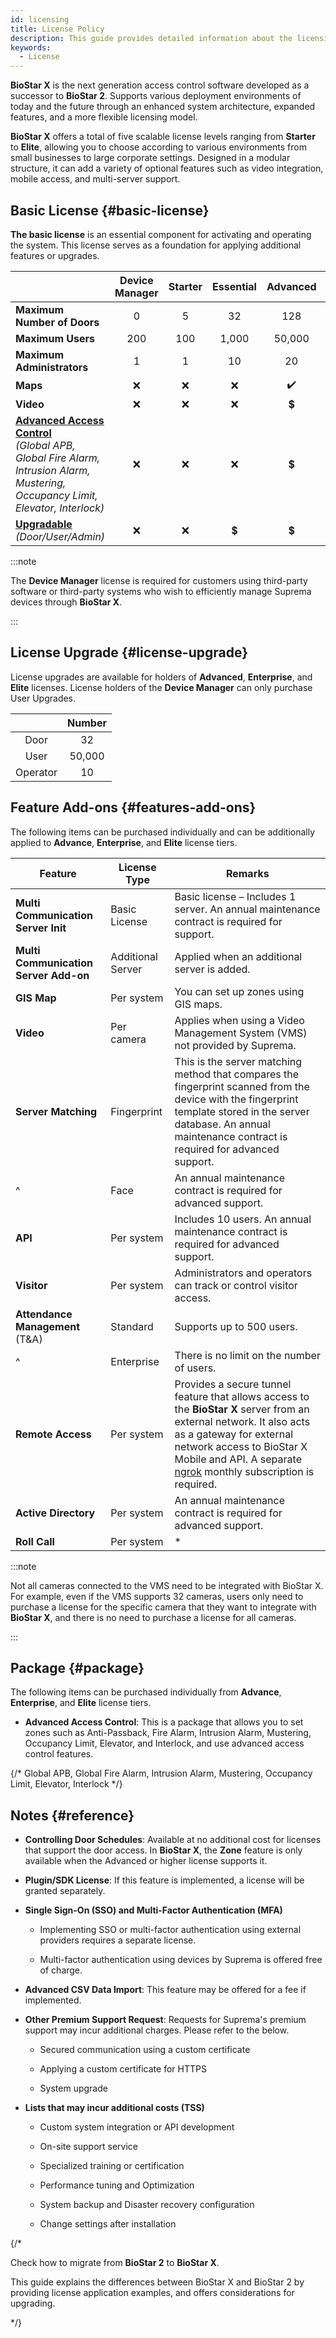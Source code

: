 ```yaml
---
id: licensing
title: License Policy
description: This guide provides detailed information about the licensing policy of BioStar X, which is designed with a modular structure.
keywords:
  - License
---
```


**BioStar X** is the next generation access control software developed as a successor to **BioStar 2**. Supports various deployment environments of today and the future through an enhanced system architecture, expanded features, and a more flexible licensing model.

**BioStar X** offers a total of five scalable license levels ranging from **Starter** to **Elite**, allowing you to choose according to various environments from small businesses to large corporate settings. Designed in a modular structure, it can add a variety of optional features such as video integration, mobile access, and multi-server support. 

## Basic License {#basic-license}

**The basic license** is an essential component for activating and operating the system. This license serves as a foundation for applying additional features or upgrades.

<div className='table--licensing overflow-x'>

| &nbsp;                                                                                                                                          | Device Manager | Starter | Essential | Advanced | Enterprise |  Elite  |
| ----------------------------------------------------------------------------------------------------------------------------------------------- | :------------: | :-----: | :-------: | :------: | :--------: | :-----: |
| **Maximum Number of Doors**                                                                                                                     |        0       |    5    |     32    |    128   |     500    |   2000  |
| **Maximum Users**                                                                                                                               |       200      |   100   |   1,000   |  50,000  |   100,000  | 500,000 |
| **Maximum Administrators**                                                                                                                      |        1       |    1    |     10    |    20    |     40     |   100   |
| **Maps**                                                                                                                                        |        ❌       |    ❌    |     ❌     |    ✔️    |     ✔️     |    ✔️   |
| **Video**                                                                                                                                       |        ❌       |    ❌    |     ❌     |    💲    |     💲     |    💲   |
| [**Advanced Access Control**](#package)<br/>*(Global APB, Global Fire Alarm, Intrusion Alarm, Mustering, Occupancy Limit, Elevator, Interlock)* |        ❌       |    ❌    |     ❌     |    💲    |     💲     |    💲   |
| [**Upgradable**](#license-upgrade)<br/>*(Door/User/Admin)*                                                                                      |        ❌       |    ❌    |     💲    |    💲    |     💲     |    💲   |

</div>

:::note

The **Device Manager** license is required for customers using third-party software or third-party systems who wish to efficiently manage Suprema devices through **BioStar X**.

:::

## License Upgrade {#license-upgrade}

License upgrades are available for holders of **Advanced**, **Enterprise**, and **Elite** licenses. License holders of the **Device Manager** can only purchase User Upgrades.

|  &nbsp;  | Number |
| :------: | :----: |
|   Door   |   32   |
|   User   | 50,000 |
| Operator |   10   |

## Feature Add-ons {#features-add-ons}

The following items can be purchased individually and can be additionally applied to **Advance**, **Enterprise**, and **Elite** license tiers.

<div className='cols3--20-20-60 overflow-x'>

| Feature                               | License Type      | Remarks                                                                                                                                                                                                                                                               |
| ------------------------------------- | ----------------- | --------------------------------------------------------------------------------------------------------------------------------------------------------------------------------------------------------------------------------------------------------------------- |
| **Multi Communication Server Init**   | Basic License     | Basic license – Includes 1 server. An annual maintenance contract is required for support.                                                                                                                                                                            |
| **Multi Communication Server Add-on** | Additional Server | Applied when an additional server is added.                                                                                                                                                                                                                           |
| **GIS Map**                           | Per system        | You can set up zones using GIS maps.                                                                                                                                                                                                                                  |
| **Video**                             | Per camera        | Applies when using a Video Management System (VMS) not provided by Suprema.                                                                                                                                                                                           |
| **Server Matching**                   | Fingerprint       | This is the server matching method that compares the fingerprint scanned from the device with the fingerprint template stored in the server database. An annual maintenance contract is required for advanced support.                                                |
| ^                                     | Face              | An annual maintenance contract is required for advanced support.                                                                                                                                                                                                      |
| **API**                               | Per system        | Includes 10 users. An annual maintenance contract is required for advanced support.                                                                                                                                                                                   |
| **Visitor**                           | Per system        | Administrators and operators can track or control visitor access.                                                                                                                                                                                                     |
| **Attendance Management** (T&amp;A)   | Standard          | Supports up to 500 users.                                                                                                                                                                                                                                             |
| ^                                     | Enterprise        | There is no limit on the number of users.                                                                                                                                                                                                                             |
| **Remote Access**                     | Per system        | Provides a secure tunnel feature that allows access to the **BioStar X** server from an external network. It also acts as a gateway for external network access to BioStar X Mobile and API. A separate [ngrok](https://ngrok.com/) monthly subscription is required. |
| **Active Directory**                  | Per system        | An annual maintenance contract is required for advanced support.                                                                                                                                                                                                      |
| **Roll Call**                         | Per system        | *                                                                                                                                                                                                                                                                     |

</div>

:::note

Not all cameras connected to the VMS need to be integrated with BioStar X. For example, even if the VMS supports 32 cameras, users only need to purchase a license for the specific camera that they want to integrate with **BioStar X**, and there is no need to purchase a license for all cameras.

:::

## Package {#package}

The following items can be purchased individually from **Advance**, **Enterprise**, and **Elite** license tiers.

* **Advanced Access Control**: This is a package that allows you to set zones such as Anti-Passback, Fire Alarm, Intrusion Alarm, Mustering, Occupancy Limit, Elevator, and Interlock, and use advanced access control features.

{/* Global APB, Global Fire Alarm, Intrusion Alarm, Mustering, Occupancy Limit, Elevator, Interlock */}

## Notes {#reference}

* **Controlling Door Schedules**: Available at no additional cost for licenses that support the door access. In **BioStar X**, the **Zone** feature is only available when the Advanced or higher license supports it.

* **Plugin/SDK License**: If this feature is implemented, a license will be granted separately.

* **Single Sign-On (SSO) and Multi-Factor Authentication (MFA)**

  * Implementing SSO or multi-factor authentication using external providers requires a separate license.  

  * Multi-factor authentication using devices by Suprema is offered free of charge.

* **Advanced CSV Data Import**: This feature may be offered for a fee if implemented.

* **Other Premium Support Request**: Requests for Suprema's premium support may incur additional charges. Please refer to the below.

  * Secured communication using a custom certificate

  * Applying a custom certificate for HTTPS

  * System upgrade

* **Lists that may incur additional costs (TSS)**

  * Custom system integration or API development

  * On-site support service

  * Specialized training or certification

  * Performance tuning and Optimization

  * System backup and Disaster recovery configuration

  * Change settings after installation

{/* <NextStep>

<NextItem to='bs2-to-bsx-migration'>

Check how to migrate from **BioStar 2** to **BioStar X**.

</NextItem>
<NextItem to='bsx-licensing-examples'>

This guide explains the differences between BioStar X and BioStar 2 by providing license application examples, and offers considerations for upgrading.

</NextItem>
</NextStep> */}
